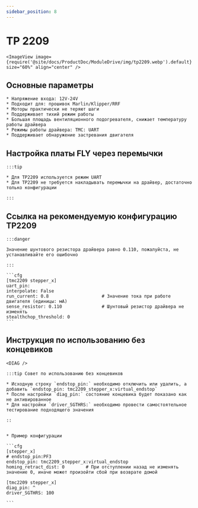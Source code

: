 ```yaml
---
sidebar_position: 8
---
```




# TP 2209

    <ImageView image={require('@site/docs/ProductDoc/ModuleDrive/img/tp2209.webp').default} size="60%" align="center" />


## Основные параметры

    * Напряжение входа: 12V-24V
    * Подходит для: прошивок Marlin/Klipper/RRF
    * Моторы практически не теряют шаги
    * Поддерживает тихий режим работы
    * Большая площадь вентиляционного подогревателя, снижает температуру работы драйвера
    * Режимы работы драйвера: TMC: UART
    * Поддерживает обнаружение застревания двигателя


## Настройка платы FLY через перемычки

    :::tip

    * Для TP2209 используется режим UART
    * Для TP2209 не требуется накладывать перемычки на драйвер, достаточно только конфигурации
    
    :::


## Ссылка на рекомендуемую конфигурацию TP2209

    :::danger

    Значение шунтового резистора драйвера равно 0.110, пожалуйста, не устанавливайте его ошибочно

    :::

    ```cfg
    [tmc2209 stepper_x]
    uart_pin: 
    interpolate: False
    run_current: 0.8                    # Значение тока при работе двигателя (единицы: мА)
    sense_resistor: 0.110               # Шунтовый резистор драйвера не изменять
    stealthchop_threshold: 0
    ```



## Инструкция по использованию без концевиков

    <DIAG />

    :::tip Совет по использованию без концевиков

    * Исходную строку `endstop_pin:` необходимо отключить или удалить, а добавить `endstop_pin: tmc2209_stepper_x:virtual_endstop`
    * После настройки `diag_pin:` состояние концевика будет показано как не активированное
    * Для настройки `driver_SGTHRS:` необходимо провести самостоятельное тестирование подходящего значения

    ::


    * Пример конфигурации

    ```cfg
    [stepper_x]
    # endstop_pin:PF3
    endstop_pin: tmc2209_stepper_x:virtual_endstop
    homing_retract_dist: 0        # При отступлении назад не изменять значение 0, иначе может произойти сбой при возврате домой

    [tmc2209 stepper_x]
    diag_pin: ^
    driver_SGTHRS: 100
    
    ```
